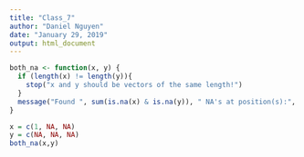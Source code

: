 ```yaml
---
title: "Class_7"
author: "Daniel Nguyen"
date: "January 29, 2019"
output: html_document
---
```



```r
both_na <- function(x, y) {
  if (length(x) != length(y)){
    stop("x and y should be vectors of the same length!")
  }
  message("Found ", sum(is.na(x) & is.na(y)), " NA's at position(s):", paste(which(is.na(x) & is.na(y)), collapse = ", "))
}
```

```r
x = c(1, NA, NA)
y = c(NA, NA, NA)
both_na(x,y)
```

